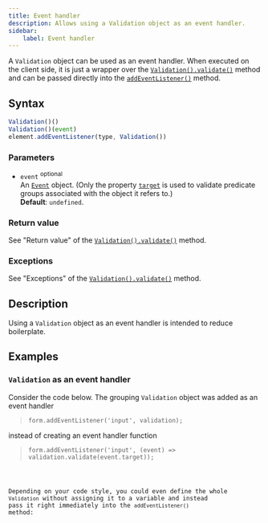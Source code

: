 ```yaml
---
title: Event handler
description: Allows using a Validation object as an event handler.
sidebar:
    label: Event handler
---
```



A `Validation` object can be used as an event handler. When executed on the client side, it is just a wrapper over the [`Validation().validate()`](/api/validation/instance-methods/validate/) method and can be passed directly into the <a href="https://developer.mozilla.org/en-US/docs/Web/API/EventTarget/addEventListener" target="_blank">`addEventListener()`</a> method.

## Syntax

```js
Validation()()
Validation()(event)
element.addEventListener(type, Validation())
```

### Parameters

- `event` <sup>optional</sup>
<br/> An <a href="https://developer.mozilla.org/en-US/docs/Web/API/Event" target="_blank">`Event`</a> object. (Only the property <a href="https://developer.mozilla.org/en-US/docs/Web/API/Event/target" target="_blank">`target`</a> is used to validate predicate groups associated with the object it refers to.)
<br/> **Default**: `undefined`.

### Return value

See "Return value" of the [`Validation().validate()`](/api/validation/instance-methods/validate/#return-value) method.

### Exceptions

See "Exceptions" of the [`Validation().validate()`](/api/validation/instance-methods/validate/#exceptions) method.


## Description

Using a `Validation` object as an event handler is intended to reduce boilerplate.  

## Examples

### `Validation` as an event handler

Consider the code below. The grouping `Validation` object was added as an event handler 
> `form.addEventListener('input', validation);` 

instead of creating an event handler function 
> `form.addEventListener('input', (event) => validation.validate(event.target));`

<Code code={eventHandlerExample} lang='js' />

Depending on your code style, you could even define the whole `Validation` without assigning it to a variable and instead pass it right immediately into the `addEventListener()` method:

<Code code={eventHandlerExample2} lang='js' />
